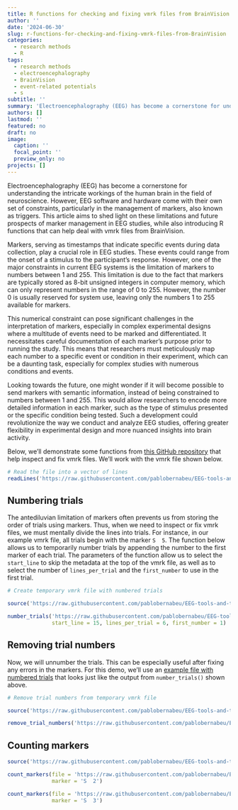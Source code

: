 ```yaml
---
title: R functions for checking and fixing vmrk files from BrainVision
author: ''
date: '2024-06-30'
slug: r-functions-for-checking-and-fixing-vmrk-files-from-BrainVision
categories:
  - research methods
  - R
tags:
  - research methods
  - electroencephalography
  - BrainVision
  - event-related potentials
  - s
subtitle: ''
summary: 'Electroencephalography (EEG) has become a cornerstone for understanding the intricate workings of the human brain in the field of neuroscience. However, EEG software and hardware come with their own set of constraints, particularly in the management of markers, also known as triggers. This article aims to shed light on these limitations and future prospects of marker management in EEG studies, while also introducing R functions that can help deal with vmrk files from BrainVision.'
authors: []
lastmod: ''
featured: no
draft: no
image:
  caption: ''
  focal_point: ''
  preview_only: no
projects: []
---
```



Electroencephalography (EEG) has become a cornerstone for understanding the intricate workings of the human brain in the field of neuroscience. However, EEG software and hardware come with their own set of constraints, particularly in the management of markers, also known as triggers. This article aims to shed light on these limitations and future prospects of marker management in EEG studies, while also introducing R functions that can help deal with vmrk files from BrainVision.

Markers, serving as timestamps that indicate specific events during data collection, play a crucial role in EEG studies. These events could range from the onset of a stimulus to the participant’s response. However, one of the major constraints in current EEG systems is the limitation of markers to numbers between 1 and 255. This limitation is due to the fact that markers are typically stored as 8-bit unsigned integers in computer memory, which can only represent numbers in the range of 0 to 255. However, the number 0 is usually reserved for system use, leaving only the numbers 1 to 255 available for markers.

This numerical constraint can pose significant challenges in the interpretation of markers, especially in complex experimental designs where a multitude of events need to be marked and differentiated. It necessitates careful documentation of each marker’s purpose prior to running the study. This means that researchers must meticulously map each number to a specific event or condition in their experiment, which can be a daunting task, especially for complex studies with numerous conditions and events.

Looking towards the future, one might wonder if it will become possible to send markers with semantic information, instead of being constrained to numbers between 1 and 255. This would allow researchers to encode more detailed information in each marker, such as the type of stimulus presented or the specific condition being tested. Such a development could revolutionize the way we conduct and analyze EEG studies, offering greater flexibility in experimental design and more nuanced insights into brain activity.

Below, we'll demonstrate some functions from [this GitHub repository](https://github.com/pablobernabeu/EEG-tools-and-tips) that help inspect and fix vmrk files. We'll work with the vmrk file shown below. 

```r

# Read the file into a vector of lines
readLines('https://raw.githubusercontent.com/pablobernabeu/EEG-tools-and-tips/main/example.vmrk')

```


## Numbering trials

The antediluvian limitation of markers often prevents us from storing the order of trials using markers. Thus, when we need to inspect or fix vmrk files, we must mentally divide the lines into trials. For instance, in our example vmrk file, all trials begin with the marker `S  5`. The function below allows us to temporarily number trials by appending the number to the first marker of each trial. The parameters of the function allow us to select the `start_line` to skip the metadata at the top of the vmrk file, as well as to select the number of `lines_per_trial` and the `first_number` to use in the first trial. 

<script src="https://emgithub.com/embed-v2.js?target=https%3A%2F%2Fgithub.com%2Fpablobernabeu%2FEEG-tools-and-tips%2Fblob%2Fmain%2Fnumber_trials.R%23L3-L24&style=a11y-dark&type=code&showLineNumbers=on&showFileMeta=on&showCopy=on&fetchFromJsDelivr=on"></script>

```r

# Create temporary vmrk file with numbered trials

source('https://raw.githubusercontent.com/pablobernabeu/EEG-tools-and-tips/main/number_trials.R')

number_trials('https://raw.githubusercontent.com/pablobernabeu/EEG-tools-and-tips/main/example.vmrk', 
              start_line = 15, lines_per_trial = 6, first_number = 1)

```


## Removing trial numbers

<script src="https://emgithub.com/embed-v2.js?target=https%3A%2F%2Fgithub.com%2Fpablobernabeu%2FEEG-tools-and-tips%2Fblob%2Fmain%2Fremove_trial_numbers.R%23L3-L20&style=a11y-dark&type=code&showLineNumbers=on&showFileMeta=on&showCopy=on&fetchFromJsDelivr=on"></script>

Now, we will unnumber the trials. This can be especially useful after fixing any errors in the markers. For this demo, we'll use an [example file with numbered trials](https://github.com/pablobernabeu/EEG-tools-and-tips/blob/main/example_numbered_trials.vmrk) that looks just like the output from `number_trials()` shown above. 

```r

# Remove trial numbers from temporary vmrk file

source('https://raw.githubusercontent.com/pablobernabeu/EEG-tools-and-tips/main/remove_trial_numbers.R')

remove_trial_numbers('https://raw.githubusercontent.com/pablobernabeu/EEG-tools-and-tips/main/example_numbered_trials.vmrk')

```


## Counting markers

<script src="https://emgithub.com/embed-v2.js?target=https%3A%2F%2Fgithub.com%2Fpablobernabeu%2FEEG-tools-and-tips%2Fblob%2Fmain%2Fcount_markers.R%23L3-L18&style=a11y-dark&type=code&showLineNumbers=on&showFileMeta=on&showCopy=on&fetchFromJsDelivr=on"></script>

```r

source('https://raw.githubusercontent.com/pablobernabeu/EEG-tools-and-tips/main/count_markers.R')

count_markers(file = 'https://raw.githubusercontent.com/pablobernabeu/EEG-tools-and-tips/main/example.vmrk', 
              marker = 'S  2')

count_markers(file = 'https://raw.githubusercontent.com/pablobernabeu/EEG-tools-and-tips/main/example.vmrk', 
              marker = 'S  3')

```

